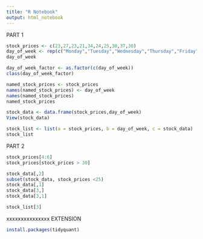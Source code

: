 ```yaml
---
title: "R Notebook"
output: html_notebook
---
```

PART 1

```r
stock_prices <- c(23,27,23,21,34,24,25,30,37,30)
day_of_week <- rep(c("Monday","Tuesday","Wednesday","Thursday","Friday"), times = 2)
day_of_week
```

```r
day_of_week_factor <- as.factor(c(day_of_week))
class(day_of_week_factor)

named_stock_prices <- stock_prices
names(named_stock_prices) <- day_of_week
names(named_stock_prices)
named_stock_prices
```

```r
stock_data <- data.frame(stock_prices,day_of_week)
View(stock_data)
```

```r
stock_list <- list(a = stock_prices, b = day_of_week, c = stock_data)
stock_list
```

PART 2

```r
stock_prices[4:6]
stock_prices[stock_prices > 30]
```

```r
stock_data[,2]
subset(stock_data, stock_prices <25)
stock_data[,1]
stock_data[3,]
stock_data[3,1]
```

```r
stock_list[3]
```


xxxxxxxxxxxxxxx
EXTENSION

```r
install.packages(tidyquant)
```

